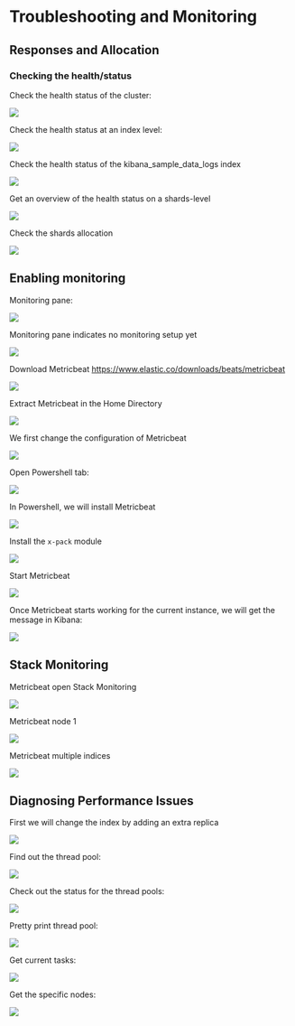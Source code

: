 # Troubleshooting and Monitoring

## Responses and Allocation

### Checking the health/status


Check the health status of the cluster:


![](img/5_1_get_cluster_health.PNG)


Check the health status at an index level:

![](img/6_1_es_health_index_level.PNG)


Check the health status of the kibana_sample_data_logs index


![](img/6_1_es_health_specific_index.PNG)


Get an overview of the health status on a shards-level


![](img/6_1_es_health_shards_level.PNG)


Check the shards allocation


![](img/6_1_change_check_allocation.PNG)


## Enabling monitoring


Monitoring pane:

![](img/6_2_kibana_setup_monitoring.PNG)


Monitoring pane indicates no monitoring setup yet

![](img/6_2_monitoring_instructions_setup_metricbeat.PNG)


Download Metricbeat [https://www.elastic.co/downloads/beats/metricbeat](https://www.elastic.co/downloads/beats/metricbeat)

![](img/6_2_download_metricbeat.PNG)


Extract Metricbeat in the Home Directory

![](img/6_2_extract_metricbeat.PNG)


We first change the configuration of Metricbeat

![](img/6_2_configuration_metricbeat.PNG)


Open Powershell tab:

![](img/6_2_powershell_run_administrator.png)



In Powershell, we will install Metricbeat


![](img/6_2_metricbeat_install_service_metricbeat.PNG)


Install the `x-pack` module

![](img/6_2_metricbeat_enable_xpack.PNG)


Start Metricbeat

![](img/6_2_start_metricbeat.PNG)


Once Metricbeat starts working for the current instance, we will get the message in Kibana:


![](img/6_2_metricbeat_installed.PNG)


## Stack Monitoring


Metricbeat open Stack Monitoring

![](img/6_2_stack_monitoring.PNG)


Metricbeat node 1

![](img/6_2_monitoring_elasticsearch_node_1.PNG)


Metricbeat multiple indices

![](img/6_2_monitoring_elasticsearch_indices.PNG)


## Diagnosing Performance Issues

First we will change the index by adding an extra replica

![](img/4_1_change_replicas_index.PNG)

Find out the thread pool:

![](img/6_3_get_threadpool.PNG)




Check out the status for the thread pools:

![](img/6_3_get_stats_threadpool.PNG)


Pretty print thread pool:

![](img/6_3_thread_pool_pretty.PNG)


Get current tasks:

![](img/6_3_get_tasks.PNG)


Get the specific nodes:


![](img/6_3_get_cat_nodes_specific.PNG)



